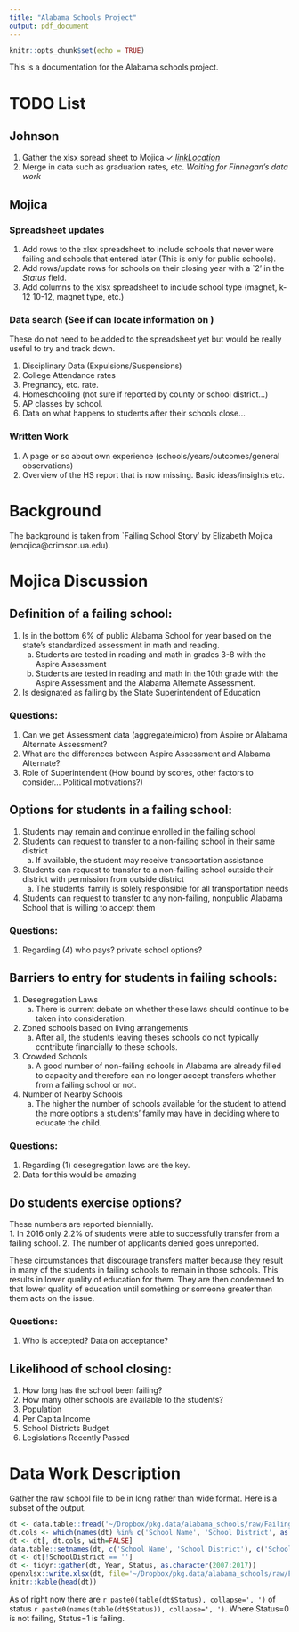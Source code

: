 ```yaml
---
title: "Alabama Schools Project"
output: pdf_document
---
```


```r
knitr::opts_chunk$set(echo = TRUE)
```

This is a documentation for the Alabama schools project. 

# TODO List

## Johnson
1. Gather the xlsx spread sheet to Mojica $\checkmark$ *[linkLocation](https://www.dropbox.com/s/ppctui3w1tpye05/Failing%20Schools%20Panel%20Reformat.xlsx?dl=0)*
2. Merge in data such as graduation rates, etc. *Waiting for Finnegan's data work*

##  Mojica

### Spreadsheet updates

1. Add rows to the xlsx spreadsheet to include schools that never were failing and schools that entered later (This is only for public schools). 
2. Add rows/update rows for schools on their closing year with a `2' in the *Status* field. 
3. Add columns to the xlsx spreadsheet to include school type (magnet, k-12 10-12, magnet type, etc.)

### Data search (See if can locate information on )

These do not need to be added to the spreadsheet yet but would be really useful to try and track down.

1. Disciplinary Data (Expulsions/Suspensions)
2. College Attendance rates
3. Pregnancy, etc. rate.
4. Homeschooling (not sure if reported by county or school district...)
5. AP classes by school.
6. Data on what happens to students after their schools close...

### Written Work

1. A page or so about own experience (schools/years/outcomes/general observations)
2. Overview of the HS report that is now missing. Basic ideas/insights etc.

\clearpage

# Background 

The background is taken from `Failing School Story' by Elizabeth Mojica (emojica@crimson.ua.edu).

# Mojica Discussion

## Definition of a failing school:
1. Is in the bottom 6% of public Alabama School for year based on the state’s standardized assessment in math and reading. 
    a. Students are tested in reading and math in grades 3-8 with the Aspire Assessment 
    b. Students are tested in reading and math in the 10th grade with the Aspire Assessment and the Alabama Alternate Assessment. 
2. Is designated as failing by the State Superintendent of Education

### Questions: 

1. Can we get Assessment data (aggregate/micro) from Aspire or Alabama Alternate Assessment? 
2. What are the differences between Aspire Assessment and Alabama Alternate?
3. Role of Superintendent (How bound by scores, other factors to consider... Political motivations?)

## Options for students in a failing school:

1. Students may remain and continue enrolled in the failing school
2. Students can request to transfer to a non-failing school in their same district
    a. If available, the student may receive transportation assistance 
3. Students can request to transfer to a non-failing school outside their district with permission from outside district 
    a. The students’ family is solely responsible for all transportation needs 
4. Students can request to transfer to any non-failing, nonpublic Alabama School that is willing to accept them 

### Questions:

1. Regarding (4) who pays? private school options?

## Barriers to entry for students in failing schools:

1. Desegregation Laws
    a. There is current debate on whether these laws should continue to be taken into consideration. 
2. Zoned schools based on living arrangements
    a. After all, the students leaving theses schools do not typically contribute financially to these schools. 
3. Crowded Schools
    a. A good number of non-failing schools in Alabama are already filled to capacity and therefore can no longer accept transfers whether from a failing school or not.
4. Number of Nearby Schools
    a. The higher the number of schools available for the student to attend the more options a students’ family may have in deciding where to educate the child. 

### Questions:

1. Regarding (1) desegregation laws are the key.
2. Data for this would be amazing

## Do students exercise options?

These numbers are reported biennially.  
1. In 2016 only 2.2% of students were able to successfully transfer from a failing school. 
2. The number of applicants denied goes unreported. 

These circumstances that discourage transfers matter because they result in many of the students in failing schools to remain in those schools. This results in lower quality of education for them. They are then condemned to that lower quality of education until something or someone greater than them acts on the issue.

### Questions:

1. Who is accepted? Data on acceptance?

## Likelihood of school closing:

1. How long has the school been failing?
2. How many other schools are available to the students?
3. Population 
4. Per Capita Income 
5. School Districts Budget
6. Legislations Recently Passed

# Data Work Description

Gather the raw school file to be in long rather than wide format. Here is a subset of the output.


```r
dt <- data.table::fread('~/Dropbox/pkg.data/alabama_schools/raw/Failing Schools Panel.csv', header = TRUE)
dt.cols <- which(names(dt) %in% c('School Name', 'School District', as.character(2007:2017)))
dt <- dt[, dt.cols, with=FALSE]
data.table::setnames(dt, c('School Name', 'School District'), c('SchoolName', 'SchoolDistrict'))
dt <- dt[!SchoolDistrict == '']
dt <- tidyr::gather(dt, Year, Status, as.character(2007:2017))
openxlsx::write.xlsx(dt, file='~/Dropbox/pkg.data/alabama_schools/raw/Failing Schools Panel Reformat.xlsx')
knitr::kable(head(dt))
```

As of right now there are `r paste0(table(dt$Status), collapse=', ')` of status `r paste0(names(table(dt$Status)), collapse=', ')`. Where Status=0 is not failing, Status=1 is failing.

